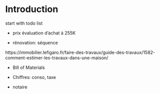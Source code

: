 # Introduction

start with todo list

-   prix évaluation d'achat à 255K

-   rénovation: séquence

https://immobilier.lefigaro.fr/faire-des-travaux/guide-des-travaux/1582-comment-estimer-les-travaux-dans-une-maison/

-   Bill of Materials

-   Chiffres: conso, taxe

-   notaire
